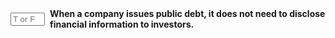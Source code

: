 ::: {.question-block}

<form onsubmit="event.preventDefault(); checkAnswerBox('module6_tf_q041','F')" style="display: flex; align-items: center; gap: 8px;">
<input type="text" id="module6_tf_q041" name="module6_tf_q041" maxlength="1" placeholder="T or F" style="width: 55px;" data-correct-answer="F" /> 
<label for="module6_tf_q041"><strong>When a company issues public debt, it does not need to disclose financial information to investors.</strong></label>
</form>

<div id="feedback-module6_tf_q041" class="feedback" data-status="" style="display:none;">
This is FALSE. Public debt issuance requires full financial disclosure and adherence to securities regulations.
</div>

:::
